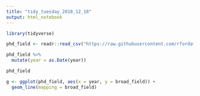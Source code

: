 ```yaml
---
title: "tidy_tuesday_2018_12_18"
output: html_notebook
---
```


```r
library(tidyverse)
```


```r
phd_field <- readr::read_csv("https://raw.githubusercontent.com/rfordatascience/tidytuesday/master/data/2019/2019-02-19/phd_by_field.csv")
```

```r
phd_field %>% 
  mutate(year = as.Date(year))

phd_field

```

```r
g <- ggplot(phd_field, aes(x = year, y = broad_field)) +
  geom_line(mapping = broad_field)
  
```

